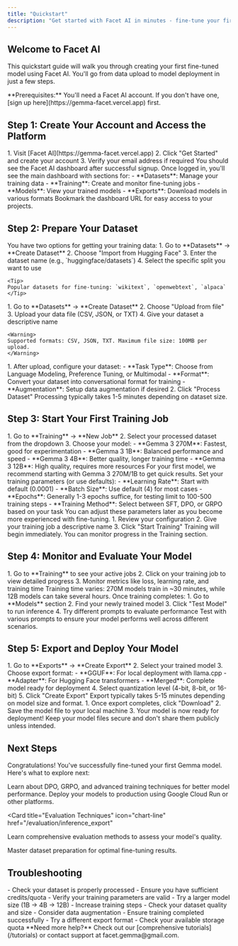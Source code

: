 ```yaml
---
title: "Quickstart"
description: "Get started with Facet AI in minutes - fine-tune your first Gemma model"
---
```


## Welcome to Facet AI

This quickstart guide will walk you through creating your first fine-tuned model using Facet AI. You'll go from data upload to model deployment in just a few steps.

<Note>
  **Prerequisites:** You'll need a Facet AI account. If you don't have one,
  [sign up here](https://gemma-facet.vercel.app) first.
</Note>

## Step 1: Create Your Account and Access the Platform

<Steps>
<Step title="Sign up for Facet AI">
  1. Visit [Facet AI](https://gemma-facet.vercel.app)
  2. Click "Get Started" and create your account
  3. Verify your email address if required

  <Check>
  You should see the Facet AI dashboard after successful signup.
  </Check>
</Step>

<Step title="Navigate to the Dashboard">
  Once logged in, you'll see the main dashboard with sections for:
  - **Datasets**: Manage your training data
  - **Training**: Create and monitor fine-tuning jobs
  - **Models**: View your trained models
  - **Exports**: Download models in various formats

  <Tip>
  Bookmark the dashboard URL for easy access to your projects.
  </Tip>
</Step>
</Steps>

## Step 2: Prepare Your Dataset

<Steps>
<Step title="Upload Your Data">
  You have two options for getting your training data:

  <Tab title="Connect Hugging Face">
    1. Go to **Datasets** → **Create Dataset**
    2. Choose "Import from Hugging Face"
    3. Enter the dataset name (e.g., `huggingface/datasets`)
    4. Select the specific split you want to use

    <Tip>
    Popular datasets for fine-tuning: `wikitext`, `openwebtext`, `alpaca`
    </Tip>

  </Tab>

  <Tabs>
  <Tab title="Upload Custom Data">
    1. Go to **Datasets** → **Create Dataset**
    2. Choose "Upload from file"
    3. Upload your data file (CSV, JSON, or TXT)
    4. Give your dataset a descriptive name

    <Warning>
    Supported formats: CSV, JSON, TXT. Maximum file size: 100MB per upload.
    </Warning>

  </Tab>

  </Tabs>
</Step>

<Step title="Configure Dataset Processing">
  1. After upload, configure your dataset:
     - **Task Type**: Choose from Language Modeling, Preference Tuning, or Multimodal
     - **Format**: Convert your dataset into conversational format for training
     - **Augmentation**: Setup data augmentation if desired
  2. Click "Process Dataset"

  <Check>
  Processing typically takes 1-5 minutes depending on dataset size.
  </Check>
</Step>
</Steps>

## Step 3: Start Your First Training Job

<Steps>
<Step title="Create Training Configuration">
  1. Go to **Training** → **New Job**
  2. Select your processed dataset from the dropdown
  3. Choose your model:
     - **Gemma 3 270M**: Fastest, good for experimentation
     - **Gemma 3 1B**: Balanced performance and speed
     - **Gemma 3 4B**: Better quality, longer training time
     - **Gemma 3 12B**: High quality, requires more resources

  <Info>
  For your first model, we recommend starting with Gemma 3 270M/1B to get quick results.
  </Info>
</Step>

<Step title="Configure Training Parameters">
  Set your training parameters (or use defaults):
  - **Learning Rate**: Start with default (0.0001)
  - **Batch Size**: Use default (4) for most cases
  - **Epochs**: Generally 1-3 epochs suffice, for testing limit to 100-500 training steps
  - **Training Method**: Select between SFT, DPO, or GRPO based on your task

  <Tip>
  You can adjust these parameters later as you become more experienced with fine-tuning.
  </Tip>
</Step>

<Step title="Launch Training">
  1. Review your configuration
  2. Give your training job a descriptive name
  3. Click "Start Training"

  <Check>
  Training will begin immediately. You can monitor progress in the Training section.
  </Check>
</Step>
</Steps>

## Step 4: Monitor and Evaluate Your Model

<Steps>
<Step title="Track Training Progress">
  1. Go to **Training** to see your active jobs
  2. Click on your training job to view detailed progress
  3. Monitor metrics like loss, learning rate, and training time

  <Note>
  Training time varies: 270M models train in ~30 minutes, while 12B models can take several hours.
  </Note>
</Step>

<Step title="Test Your Model">
  Once training completes:
  1. Go to **Models** section
  2. Find your newly trained model
  3. Click "Test Model" to run inference
  4. Try different prompts to evaluate performance

  <Tip>
  Test with various prompts to ensure your model performs well across different scenarios.
  </Tip>
</Step>
</Steps>

## Step 5: Export and Deploy Your Model

<Steps>
<Step title="Export Your Model">
  1. Go to **Exports** → **Create Export**
  2. Select your trained model
  3. Choose export format:
     - **GGUF**: For local deployment with llama.cpp
     - **Adapter**: For Hugging Face transformers
     - **Merged**: Complete model ready for deployment
  4. Select quantization level (4-bit, 8-bit, or 16-bit)
  5. Click "Create Export"

  <Check>
  Export typically takes 5-15 minutes depending on model size and format.
  </Check>
</Step>

<Step title="Download Your Model">
  1. Once export completes, click "Download"
  2. Save the model file to your local machine
  3. Your model is now ready for deployment!

  <Warning>
  Keep your model files secure and don't share them publicly unless intended.
  </Warning>
</Step>
</Steps>

## Next Steps

Congratulations! You've successfully fine-tuned your first Gemma model. Here's what to explore next:

<CardGroup cols={2}>
<Card title="Advanced Training" icon="cogs" href="/fine-tuning/training">
  Learn about DPO, GRPO, and advanced training techniques for better model performance.
</Card>

<Card title="Model Deployment" icon="rocket" href="/deployment/deployment">
  Deploy your models to production using Google Cloud Run or other platforms.
</Card>

<Card
  title="Evaluation Techniques"
  icon="chart-line"
  href="/evaluation/inference_export"
>
  Learn comprehensive evaluation methods to assess your model's quality.
</Card>

<Card title="Dataset Best Practices" icon="database" href="/dataset-preprocessing/datasets">
  Master dataset preparation for optimal fine-tuning results.
</Card>
</CardGroup>

## Troubleshooting

<AccordionGroup>
<Accordion title="Training fails to start">
  - Check your dataset is properly processed
  - Ensure you have sufficient credits/quota
  - Verify your training parameters are valid
</Accordion>

<Accordion title="Poor model performance">
  - Try a larger model size (1B → 4B → 12B) - Increase training steps - Check
  your dataset quality and size - Consider data augmentation
</Accordion>

<Accordion title="Export issues">
  - Ensure training completed successfully
  - Try a different export format
  - Check your available storage quota
</Accordion>
</AccordionGroup>

<Note>
  **Need more help?** Check out our [comprehensive tutorials](/tutorials) or
  contact support at facet.gemma@gmail.com.
</Note>
